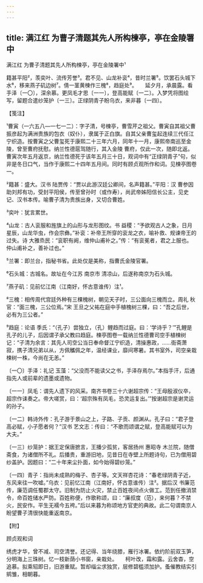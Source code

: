 ```yaml
---
---
---
```

title: 满江红 为曹子清题其先人所构楝亭，亭在金陵署中
---



满江红 为曹子清题其先人所构楝亭，亭在金陵署中¹


籍甚平阳²，羡奕叶、流传芳誉³。君不见、山龙补衮⁴，昔时兰署⁵。饮罢石头城下水⁶，移来燕子矶边树⁷。倩一茎黄楝作三槐⁸，趋庭处⁹。　　延夕月，承晨露。看手泽〔一〇〕，深余慕。更凤毛才思〔一一〕，登高能赋〔一二〕。入梦凭将图绘写，留题合遣纱笼护〔一三〕。正绿阴青子盼乌衣，来非暮〔一四〕。





【笺注】


¹曹寅（一六五八—一七一二）：字子清，号楝亭，曹雪芹之祖父。曹寅自其祖父曹振彦起为满洲贵族的包衣（奴仆），隶属于正白旗。自其父亲曹玺起连续三代任江宁织造。按曹寅之父曹玺死于康熙二十三年六月，同年十一月，康熙帝南巡至金陵，曾至曹府抚慰。纳兰性德扈驾随行，其入金陵 曹府，仅此一次，随即北返。曹寅次年五月返京，纳兰性德死于该年五月三十日，观词中有“正绿阴青子”句，似非是冬日口气，当作于康熙二十四年五月间。同时有顾贞观所作和词。见楝亭图卷一。

²籍甚：盛大。汉书 陆贾传：“贾以此游汉廷公卿间，名声籍甚。”平阳：汉 曹参因助刘邦有功，受封平阳侯，传至曾孙时（或作寿），尚武帝姊阳信长公主，见史记、汉书本传。喻曹子清为贵族出身，又切合曹姓。

³奕叶：犹言累世。

⁴山龙：古人衮服和旌旗上的山形与龙形图纹。书 益稷：“予欲观古人之象，日月星辰，山龙华虫，作会宗彝。”补衮：补帝王所穿的衮龙之衣，喻补救、规谏帝王的过失。诗 大雅烝民：“衮职有阙，维仲山甫补之。”传：“有衮冕者，君之上服也。仲山甫补之，善补过也。”

⁵兰署：即兰台，指秘书省。此处仅是美称，指曹氏金陵官署。

⁶石头城：古城名。故址在今江苏 南京市 清凉山，后遂称南京为石头城。

⁷燕子矶：见前忆江南（江南好，怀古意谁传）注¹。

⁸三槐：相传周代宫廷外种有三棵槐树，朝见天子时，三公面向三槐而立。周礼 秋官：“面三槐，三公位焉。”宋 王旦之父祐在庭中手植槐树三棵，曰：“吾之后世，必有为三公者。”

⁹趋庭：论语 季氏：“（孔子）尝独立，（孔）鲤趋而过庭。曰：‘学诗乎？’”孔鲤是孔子的儿子，后因谓子承父教曰趋庭。楝亭图卷一载纳兰性德曹司空手植楝树记：“子清为余言：其先人司空公当日奉命督江宁织造，清操惠政，……衙斋萧寂，携子清兄弟以从，方佩觿佩之年，温经课业，靡间寒暑。其书室外，司空亲栽楝树一株，今尚在无恙。”

〔一〇〕手泽：礼记 玉藻：“父没而不能读父之书，手泽存焉尔。”本指手汗，后通指先人或前辈的遗墨或遗物。

〔一一〕凤毛：谓先人遗下的风采。南齐书卷三十六谢超宗传：“王母殷淑仪卒，超宗作诔奏之。帝大嗟赏，曰：‘超宗殊有凤毛，恐灵运复出。’”按谢超宗是谢灵运的孙子。

〔一二〕韩诗外传：孔子游于景山之上，子路、子贡、颜渊从。孔子曰：“君子登高必赋，小子愿者何？”汉书 艺文志：传曰：“不歌而颂谓之赋，登高能赋可以为大夫。”

〔一三〕纱笼护：据王定保唐摭言，王播少孤贫，客居扬州 惠昭寺 木兰院，随僧斋食，为诸僧所不礼。后播贵，重游旧地，见昔日在寺壁上所题诗句，已为僧用碧纱盖护。因题曰：“二十年来尘扑面，如今始得碧纱笼。”

〔一四〕青子：指尚未成熟的梅子、杏子等。文天祥杏花诗：“春老绿阴青子近，东风来往一吹嘘。”乌衣：见前忆江南（江南好，怀古意谁传）注²。据后汉 书廉范传，廉范调任蜀郡太守。旧制为防止火灾，禁止百姓夜间点火做工。范到任撤消禁令，命百姓储水严防。百姓称便，作歌称颂，曰：“廉叔度（范），来何暮？不禁火，民安作。平生无襦今五袴。”后以来暮为称颂地方官吏的典故。此二句谓南京人盼望曹子清很快能重返南京。





【附】


顾贞观和词


绣虎才华，曾不减、司空清誉。还记得、当年绕膝，雁行冰署。依约阶前双玉笋，分明海上三珠树。忆一枝新荫小书窗，亲栽处。　　柯叶改，霜和露。云舍杳，空追慕。拟乘轺即日，旧游重赋。暂却缁尘求独赏，层修碧槛须加护。蚤催教结实引鹓雏，相朝暮。